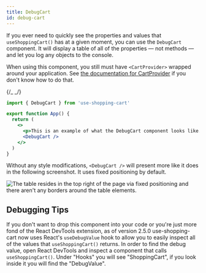 ```yaml
---
title: DebugCart
id: debug-cart
---
```


<!-- // import CartDisplayWrapper from '../../src/components/cart-display-wrapper'
// import DebugCartExample from '../../src/components/debug-cart-example' -->

If you ever need to quickly see the properties and values that `useShoppingCart()` has at a given moment, you can use the `DebugCart` component. It will display a table of all of the properties — not methods — and let you log any objects to the console.

When using this component, you still must have `<CartProvider>` wrapped around your application. See [the documentation for CartProvider](docs/usage/cart-provider) if you don't know how to do that.

{/_ <DebugCartExample /> _/}

```jsx
import { DebugCart } from 'use-shopping-cart'

export function App() {
  return (
    <>
      <p>This is an example of what the DebugCart component looks like.</p>
      <DebugCart />
    </>
  )
}
```

Without any style modifications, `<DebugCart />` will present more like it does in the following screenshot. It uses fixed positioning by default.

![The table resides in the top right of the page via fixed positioning and there aren't any borders around the table elements.](https://user-images.githubusercontent.com/19195374/107888790-310d2800-6ed4-11eb-9f0f-89b95631ff72.png)

## Debugging Tips

If you don't want to drop this component into your code or you're just more fond of the React DevTools extension, as of version 2.5.0 use-shopping-cart now uses React's `useDebugValue` hook to allow you to easily inspect all of the values that `useShoppingCart()` returns. In order to find the debug value, open React DevTools and inspect a component that calls `useShoppingCart()`. Under "Hooks" you will see "ShoppingCart", if you look inside it you will find the "DebugValue".
